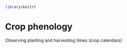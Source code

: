 ```r
library(knitr)
```

# Crop phenology 

Observing planting and harvesting times (crop calendars)


